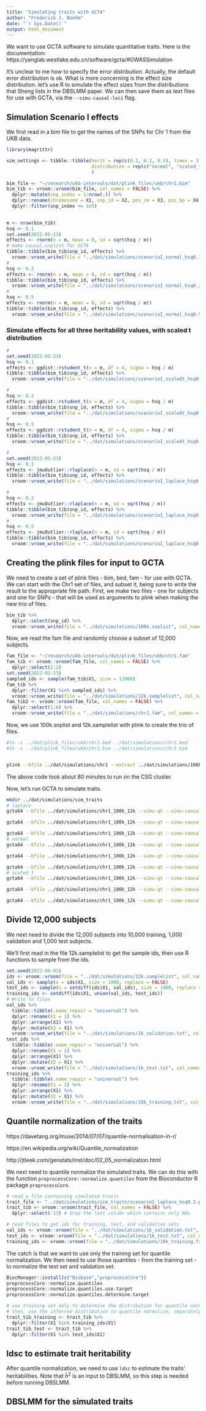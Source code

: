 ```yaml
---
title: "Simulating traits with GCTA"
author: "Frederick J. Boehm"
date: "`r Sys.Date()`"
output: html_document
---
```


We want to use GCTA software to simulate quantitative traits. Here is the
documentation: https://yanglab.westlake.edu.cn/software/gcta/#GWASSimulation

It's unclear to me how to specify the error distribution. Actually, the default error distribution is ok. What is more concerning is the effect size distribution. let's use R to simulate the effect sizes from the distributions that Sheng lists in the DBSLMM paper. We can then save them as text files for use with GCTA, via the `--simu-causal-loci` flag. 





## Simulation Scenario I effects

We first read in a bim file to get the names of the SNPs for Chr 1 from the UKB data.

```r
library(magrittr)
```

```r
sim_settings <- tibble::tibble(herit = rep(c(0.1, 0.2, 0.5), times = 3), 
                               distribution = rep(c("normal", "scaled_t", "laplace"), each = 3)
                               )
```

```r
bim_file <- "~/research/ukb-intervals/dat/plink_files/ukb/chr1.bim"
bim_tib <- vroom::vroom(bim_file, col_names = FALSE) %>%
  dplyr::mutate(snp_index = 1:nrow(.)) %>%
  dplyr::rename(chromosome = X1, snp_id = X2, pos_cm = X3, pos_bp = X4, a1 = X5, a2 = X6) %>%
  dplyr::filter(snp_index <= 1e5)
  
```


```r
m <- nrow(bim_tib)
hsq <- 0.1
set.seed(2022-05-23)
effects <- rnorm(n = m, mean = 0, sd = sqrt(hsq / m))
# make causal.snplist for GCTA
tibble::tibble(bim_tib$snp_id, effects) %>%
  vroom::vroom_write(file = "../dat/simulations/scenarioI_normal_hsq0.1.txt", col_names = FALSE)
#
hsq <- 0.2
effects <- rnorm(n = m, mean = 0, sd = sqrt(hsq / m))
tibble::tibble(bim_tib$snp_id, effects) %>%
  vroom::vroom_write(file = "../dat/simulations/scenarioI_normal_hsq0.2.txt", col_names = FALSE)
# 
hsq <- 0.5
effects <- rnorm(n = m, mean = 0, sd = sqrt(hsq / m))
tibble::tibble(bim_tib$snp_id, effects) %>%
  vroom::vroom_write(file = "../dat/simulations/scenarioI_normal_hsq0.5.txt", col_names = FALSE)

```


### Simulate effects for all three heritability values, with scaled t distribution

```r
#
set.seed(2022-05-23)
hsq <- 0.1
effects <- ggdist::rstudent_t(n = m, df = 4, sigma = hsq / m)
tibble::tibble(bim_tib$snp_id, effects) %>%
  vroom::vroom_write(file = "../dat/simulations/scenarioI_scaledt_hsq0.1.txt", col_names = FALSE)

#
hsq <- 0.2
effects <- ggdist::rstudent_t(n = m, df = 4, sigma = hsq / m)
tibble::tibble(bim_tib$snp_id, effects) %>%
  vroom::vroom_write(file = "../dat/simulations/scenarioI_scaledt_hsq0.2.txt", col_names = FALSE)
#
hsq <- 0.5
effects <- ggdist::rstudent_t(n = m, df = 4, sigma = hsq / m)
tibble::tibble(bim_tib$snp_id, effects) %>%
  vroom::vroom_write(file = "../dat/simulations/scenarioI_scaledt_hsq0.5.txt", col_names = FALSE)
```

```r
#
set.seed(2022-05-23)
hsq <- 0.1
effects <- jmuOutlier::rlaplace(n = m, sd = sqrt(hsq / m))
tibble::tibble(bim_tib$snp_id, effects) %>%
  vroom::vroom_write(file = "../dat/simulations/scenarioI_laplace_hsq0.1.txt", col_names = FALSE)

#
hsq <- 0.2
effects <- jmuOutlier::rlaplace(n = m, sd = sqrt(hsq / m))
tibble::tibble(bim_tib$snp_id, effects) %>%
  vroom::vroom_write(file = "../dat/simulations/scenarioI_laplace_hsq0.2.txt", col_names = FALSE)
#
hsq <- 0.5
effects <- jmuOutlier::rlaplace(n = m, sd = sqrt(hsq / m))
tibble::tibble(bim_tib$snp_id, effects) %>%
  vroom::vroom_write(file = "../dat/simulations/scenarioI_laplace_hsq0.5.txt", col_names = FALSE)
```



## Creating the plink files for input to GCTA

We need to create a set of plink files - bim, bed, fam - for use with GCTA. We can start with the Chr1 set of files, and subset it, being sure to write the result to the appropriate file path. First, we make two files - one for subjects and one for SNPs - that will be used as arguments to plink when making the new trio of files.


```r
bim_tib %>%
  dplyr::select(snp_id) %>%
  vroom::vroom_write(file = "../dat/simulations/100k.snplist", col_names = FALSE)
```

Now, we read the fam file and randomly choose a subset of 12,000 subjects.

```r
fam_file <- "~/research/ukb-intervals/dat/plink_files/ukb/chr1.fam"
fam_tib <- vroom::vroom(fam_file, col_names = FALSE) %>%
  dplyr::select(1:2)
set.seed(2022-05-23)
sampled_ids <- sample(fam_tib$X1, size = 12000)  
fam_tib %>%
  dplyr::filter(X1 %in% sampled_ids) %>%
  vroom::vroom_write(file = "../dat/simulations/12k.samplelist", col_names = FALSE)
fam_tib2 <- vroom::vroom(fam_file, col_names = FALSE) %>%
  dplyr::select(1:6) %>%
  vroom::vroom_write(file = "../dat/simulations/chr1.fam", col_names = FALSE)
```




Now, we use 100k.snplist and 12k.samplelist with plink to create the trio of files.

```bash
#ln -s ../dat/plink_files/ukb/chr1.bed ../dat/simulations/chr1.bed
#ln -s ../dat/plink_files/ukb/chr1.bim ../dat/simulations/chr1.bim


plink --bfile ../dat/simulations/chr1 --extract ../dat/simulations/100k.snplist --keep ../dat/simulations/12k.samplelist --make-bed --out ../dat/simulations/chr1_100k_12k
```

The above code took about 80 minutes to run on the CSG cluster.

Now, let's run GCTA to simulate traits.

```bash
mkdir ../dat/simulations/sim_traits
# laplace
gcta64 --bfile ../dat/simulations/chr1_100k_12k --simu-qt --simu-causal-loci ../dat/simulations/scenarioI_laplace_hsq0.2.txt --simu-hsq 0.2 --simu-rep 10 --out ../dat/simulations/sim_traits/scenarioI_laplace_hsq0.2

gcta64 --bfile ../dat/simulations/chr1_100k_12k --simu-qt --simu-causal-loci ../dat/simulations/scenarioI_laplace_hsq0.1.txt --simu-hsq 0.1 --simu-rep 10 --out ../dat/simulations/sim_traits/scenarioI_laplace_hsq0.1

gcta64 --bfile ../dat/simulations/chr1_100k_12k --simu-qt --simu-causal-loci ../dat/simulations/scenarioI_laplace_hsq0.5.txt --simu-hsq 0.5 --simu-rep 10 --out ../dat/simulations/sim_traits/scenarioI_laplace_hsq0.5
# normal
gcta64 --bfile ../dat/simulations/chr1_100k_12k --simu-qt --simu-causal-loci ../dat/simulations/scenarioI_normal_hsq0.2.txt --simu-hsq 0.2 --simu-rep 10 --out ../dat/simulations/sim_traits/scenarioI_normal_hsq0.2

gcta64 --bfile ../dat/simulations/chr1_100k_12k --simu-qt --simu-causal-loci ../dat/simulations/scenarioI_normal_hsq0.1.txt --simu-hsq 0.1 --simu-rep 10 --out ../dat/simulations/sim_traits/scenarioI_normal_hsq0.1

gcta64 --bfile ../dat/simulations/chr1_100k_12k --simu-qt --simu-causal-loci ../dat/simulations/scenarioI_normal_hsq0.5.txt --simu-hsq 0.5 --simu-rep 10 --out ../dat/simulations/sim_traits/scenarioI_normal_hsq0.5
# scaled t
gcta64 --bfile ../dat/simulations/chr1_100k_12k --simu-qt --simu-causal-loci ../dat/simulations/scenarioI_scaledt_hsq0.2.txt --simu-hsq 0.2 --simu-rep 10 --out ../dat/simulations/sim_traits/scenarioI_scaledt_hsq0.2

gcta64 --bfile ../dat/simulations/chr1_100k_12k --simu-qt --simu-causal-loci ../dat/simulations/scenarioI_scaledt_hsq0.1.txt --simu-hsq 0.1 --simu-rep 10 --out ../dat/simulations/sim_traits/scenarioI_scaledt_hsq0.1

gcta64 --bfile ../dat/simulations/chr1_100k_12k --simu-qt --simu-causal-loci ../dat/simulations/scenarioI_scaledt_hsq0.5.txt --simu-hsq 0.5 --simu-rep 10 --out ../dat/simulations/sim_traits/scenarioI_scaledt_hsq0.5

```


## Divide 12,000 subjects

We next need to divide the 12,000 subjects into 10,000 training, 1,000 validation and 1,000 test subjects.

We'll first read in the file 12k.samplelist to get the sample ids, then use R functions to sample from the ids.

```r
set.seed(2022-06-01)
ids <- vroom::vroom(file = "../dat/simulations/12k.samplelist", col_names = FALSE)
val_ids <- sample(x = ids$X1, size = 1000, replace = FALSE) 
test_ids <- sample(x = setdiff(ids$X1, val_ids), size = 1000, replace = FALSE)
training_ids <- setdiff(ids$X1, union(val_ids, test_ids))
# Write to files
val_ids %>%
  tibble::tibble(.name_repair = "universal") %>%
  dplyr::rename(X1 = 1) %>%
  dplyr::arrange(X1) %>%
  dplyr::mutate(X2 = X1) %>%
  vroom::vroom_write(file = "../dat/simulations/1k_validation.txt", col_names = FALSE)
test_ids %>%
  tibble::tibble(.name_repair = "universal") %>%
  dplyr::rename(X1 = 1) %>%
  dplyr::arrange(X1) %>%
  dplyr::mutate(X2 = X1) %>%
  vroom::vroom_write(file = "../dat/simulations/1k_test.txt", col_names = FALSE)
training_ids %>%
  tibble::tibble(.name_repair = "universal") %>%
  dplyr::rename(X1 = 1) %>%
  dplyr::arrange(X1) %>%
  dplyr::mutate(X2 = X1) %>%
  vroom::vroom_write(file = "../dat/simulations/10k_training.txt", col_names = FALSE)

```

## Quantile normalization of the traits

https://davetang.org/muse/2014/07/07/quantile-normalisation-in-r/

https://en.wikipedia.org/wiki/Quantile_normalization

http://jtleek.com/genstats/inst/doc/02_05_normalization.html

We next need to quantile normalize the simulated traits. We can do this with the 
function `preprocessCore::normalize.quantiles` from the Bioconductor R package
`preprocessCore`. 

```r
# read a file containing simulated traits
trait_file <- "../dat/simulations/sim_traits/scenarioI_laplace_hsq0.2.phen"
trait_tib <- vroom::vroom(trait_file, col_names = FALSE) %>%
  dplyr::select(-13) # drop the last column which contains only NAs
```

```r
# read files to get ids for training, test, and validation sets
val_ids <- vroom::vroom(file = "../dat/simulations/1k_validation.txt", col_names = FALSE)
test_ids <- vroom::vroom(file = "../dat/simulations/1k_test.txt", col_names = FALSE)
training_ids <- vroom::vroom(file = "../dat/simulations/10k_training.txt", col_names = FALSE)
```


The catch is that we want to use only the training set for quantile normalization. We then need to use those quantiles - from the training set - to normalize the test set and validation set.



```r
BiocManager::install(c("Biobase","preprocessCore"))
preprocessCore::normalize.quantiles
preprocessCore::normalize.quantiles.use.target
preprocessCore::normalize.quantiles.determine.target
```


```r
# use training set only to determine the distribution for quantile normalization
# then, use the inferred distribution to quantile normalize, separately, the training and the validation and the test sets.
trait_tib_training <- trait_tib %>%
  dplyr::filter(X1 %in% training_ids$X1)
trait_tib_test <- trait_tib %>%
  dplyr::filter(X1 %in% test_ids$X1)


```



## ldsc to estimate trait heritability

After quantile normalization, we need to use `ldsc` to estimate the traits' heritabilities. 
Note that $\hat h^2$ is an input to DBSLMM, so this step is needed before running DBSLMM. 




## DBSLMM for the simulated traits







